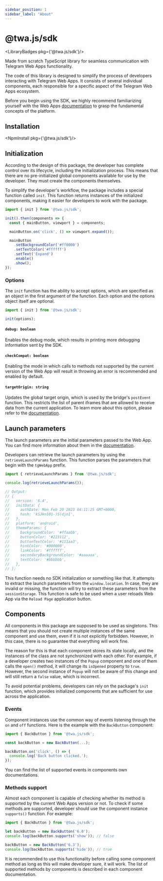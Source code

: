 ```yaml
---
sidebar_position: 1
sidebar_label: "About"
---
```


# @twa.js/sdk

<LibraryBadges pkg={'@twa.js/sdk'}/>

Made from scratch TypeScript library for seamless communication with Telegram Web Apps functionality.

The code of this library is designed to simplify the process of developers interacting with Telegram Web Apps. It consists of several individual components, each responsible for a specific aspect of the Telegram Web Apps ecosystem.

Before you begin using the SDK, we highly recommend familiarizing yourself with the Web Apps [documentation](../../introduction/about-platform.md) to grasp the fundamental concepts of the platform.

## Installation

<NpmInstall pkg={'@twa.js/sdk'}/>

## Initialization

According to the design of this package, the developer has complete control over its lifecycle, including the initialization process. This means that there are no pre-initialized global components available for use by the developer. They must create the components themselves.

To simplify the developer's workflow, the package includes a special function called `init`. This function returns instances of the initialized components, making it easier for developers to work with the package.

```typescript
import { init } from '@twa.js/sdk';

init().then(components => {
  const { mainButton, viewport } = components;

  mainButton.on('click', () => viewport.expand());

  mainButton
    .setBackgroundColor('#ff0000')
    .setTextColor('#ffffff')
    .setText('Expand')
    .enable()
    .show();
});
```

### Options

The `init` function has the ability to accept options, which are specified as an object in the first argument of the function. Each option and the options object itself are optional.

```typescript
import { init } from '@twa.js/sdk';

init(options);
```

#### `debug: boolean`

Enables the debug mode, which results in printing more debugging information sent by the SDK.

#### `checkCompat: boolean`

Enabling the mode in which calls to methods not supported by the current version of the Web App will result in throwing an error is recommended and enabled by default.

#### `targetOrigin: string`

Updates the global target origin, which is used by the bridge's `postEvent` function. This restricts the list of parent iframes that are allowed to receive data from the current application. To learn more about this option, please refer to the [documentation](../twa-js-bridge#target-origin).

## Launch parameters

The launch parameters are the initial parameters passed to the Web App. You can find more information about them in the [documentation](../../launch-params/about).

Developers can retrieve the launch parameters by using the `retrieveLaunchParams` function. This function parses the parameters that begin with the `tgWebApp` prefix.

```typescript
import { retrieveLaunchParams } from '@twa.js/sdk';

console.log(retrieveLaunchParams());

// Output:
// {
//   version: '6.4',
//   initData: {
//     authDate: Mon Feb 20 2023 04:11:25 GMT+0000,
//     hash: 'kSJkn101-)S(djn1',
//   },
//   platform: 'android',
//   themeParams: {
//     backgroundColor: '#ffaabb',
//     buttonColor: '#223112',
//     buttonTextColor: '#111aa3',
//     hintColor: '#000000',
//     linkColor: '#ffffff',
//     secondaryBackgroundColor: '#aaaaaa',
//     textColor: '#bbbbbb',
//   },
// };
```

This function needs no SDK initialization or something like that. It attempts to extract the launch parameters from the `window.location`. In case, they are invalid or missing, the function will try to extract these parameters from the `sessionStorage`. This function is safe to be used when a user reloads Web App via the `Reload Page` application button.

## Components

All components in this package are supposed to be used as singletons. This means that you should not create multiple instances of the same component and use them, even if it is not explicitly forbidden. However, in this case, there is no guarantee that everything will work fine.

The reason for this is that each component stores its state locally, and the instances of the class are not synchronized with each other. For example, if a developer creates two instances of the `Popup` component and one of them calls the `open()` method, it will change its `isOpened` property to `true`. However, the second instance of `Popup` will not be aware of this change and will still return a `false` value, which is incorrect.

To avoid potential problems, developers can rely on the package's `init` function, which provides initialized components that are sufficient for use across the application.

### Events

Component instances use the common way of events listening through the `on` and `off` functions. Here is the example with the `BackButton` component:

```typescript
import { BackButton } from '@twa.js/sdk';

const backButton = new BackButton(...);

backButton.on('click', () => {
  console.log('Back button clicked.');
});
```

You can find the list of supported events in components own documentations.

### Methods support

Almost each component is capable of checking whether its method is supported by the current Web Apps version or not. To check if some methods are supported, developer should use the component instance `supports()` function. For example:

```typescript
import { BackButton } from '@twa.js/sdk';

let backButton = new BackButton('6.0');
console.log(backButton.supports('show')); // false

backButton = new BackButton('6.3');
console.log(backButton.supports('hide')); // true
```

It is recommended to use this functionality before calling some component method as long as this will make developer sure, it will work. The list of supported methods by components is described in each component documentation.